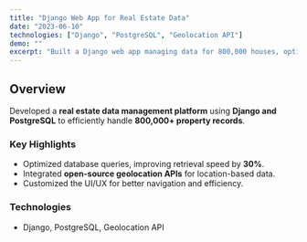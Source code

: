 ```yaml
---
title: "Django Web App for Real Estate Data"
date: "2023-06-10"
technologies: ["Django", "PostgreSQL", "Geolocation API"]
demo: ""
excerpt: "Built a Django web app managing data for 800,000 houses, optimizing retrieval speed by 30%."
---
```


## Overview

Developed a **real estate data management platform** using **Django and PostgreSQL** to efficiently handle **800,000+ property records**.

### Key Highlights

- Optimized database queries, improving retrieval speed by **30%**.
- Integrated **open-source geolocation APIs** for location-based data.
- Customized the UI/UX for better navigation and efficiency.

### Technologies

- Django, PostgreSQL, Geolocation API


